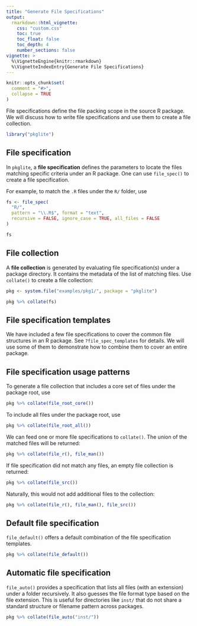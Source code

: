 ---
title: "Generate File Specifications"
output:
  rmarkdown::html_vignette:
    css: "custom.css"
    toc: true
    toc_float: false
    toc_depth: 4
    number_sections: false
vignette: >
  %\VignetteEngine{knitr::rmarkdown}
  %\VignetteIndexEntry{Generate File Specifications}
---

```{r, include=FALSE}
knitr::opts_chunk$set(
  comment = "#>",
  collapse = TRUE
)
```

File specifications define the file packing scope in the source R package.
We will discuss how to write file specifications and use them to create
a file collection.

```{r}
library("pkglite")
```

## File specification

In `pkglite`, a **file specification** defines the parameters to locate the
files matching specific criteria under an R package. One can use `file_spec()`
to create a file specification.

For example, to match the `.R` files under the `R/` folder, use

```{r}
fs <- file_spec(
  "R/",
  pattern = "\\.R$", format = "text",
  recursive = FALSE, ignore_case = TRUE, all_files = FALSE
)

fs
```

## File collection

A **file collection** is generated by evaluating file specification(s)
under a package directory. It contains the metadata of the list of
matching files. Use `collate()` to create a file collection:

```{r}
pkg <- system.file("examples/pkg1/", package = "pkglite")
```

```{r}
pkg %>% collate(fs)
```

## File specification templates

We have included a few file specifications to cover the common file
structures in an R package. See `?file_spec_templates` for details.
We will use some of them to demonstrate how to combine them to
cover an entire package.

## File specification usage patterns

To generate a file collection that includes a core set of files under the
package root, use

```{r}
pkg %>% collate(file_root_core())
```

To include all files under the package root, use

```{r}
pkg %>% collate(file_root_all())
```

We can feed one or more file specifications to `collate()`.
The union of the matched files will be returned:

```{r}
pkg %>% collate(file_r(), file_man())
```

If file specification did not match any files, an empty file collection
is returned:

```{r}
pkg %>% collate(file_src())
```

Naturally, this would not add additional files to the collection:

```{r}
pkg %>% collate(file_r(), file_man(), file_src())
```

## Default file specification

`file_default()` offers a default combination of the file specification
templates.

```{r}
pkg %>% collate(file_default())
```

## Automatic file specification

`file_auto()` provides a specification that lists all files (with an extension)
under a folder recursively. It also guesses the file format type based on
the file extension. This is useful for directories like `inst/` that
do not share a standard structure or filename pattern across packages.

```{r}
pkg %>% collate(file_auto("inst/"))
```
